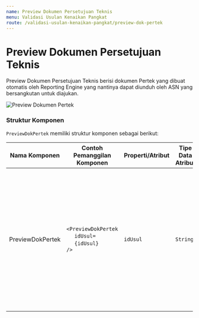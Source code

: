 ```yaml
---
name: Preview Dokumen Persetujuan Teknis
menu: Validasi Usulan Kenaikan Pangkat
route: /validasi-usulan-kenaikan-pangkat/preview-dok-pertek
---
```


# Preview Dokumen Persetujuan Teknis

Preview Dokumen Persetujuan Teknis berisi dokumen
Pertek yang dibuat otomatis oleh Reporting Engine yang
nantinya dapat diunduh oleh ASN yang bersangkutan untuk diajukan.

![Preview Dokumen Pertek](../../src/img/validasi-usulan-kenaikan-pangkat/Step-1_PreviewDokumenPertek.png)

### Struktur Komponen

`PreviewDokPertek` memiliki struktur komponen sebagai berikut:

| Nama Komponen    | Contoh Pemanggilan <br/> Komponen                                                                                           | Properti/Atribut | Tipe Data <br/> Atribut | Penjelasan                                                                                                                                                                                              |
| ---------------- | --------------------------------------------------------------------------------------------------------------------------- | ---------------- | ----------------------- | ------------------------------------------------------------------------------------------------------------------------------------------------------------------------------------------------------- |
| PreviewDokPertek | `<PreviewDokPertek` <br/> &nbsp;&nbsp;&nbsp;&nbsp;&nbsp;`idUsul=` <br/> &nbsp;&nbsp;&nbsp;&nbsp;&nbsp;`{idUsul}` <br/> `/>` | `idUsul`         | `String`                | Properti id usul berisi informasi <br/> id usulan yang diajukan yang akan digunakan <br/> sebagai acuan untuk mengambil <br/> data Dokumen Persetujuan Teknis <br/> berdasarkan id usulan yang diajukan |
